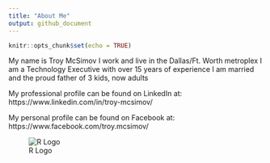 ```yaml
---
title: "About Me"
output: github_document
---
```


```r
knitr::opts_chunk$set(echo = TRUE)
```

My name is Troy McSimov
I work and live in the Dallas/Ft. Worth metroplex
I am a Technology Executive with over 15 years of experience
I am married and the proud father of 3 kids, now adults

My professional profile can be found on LinkedIn at:
https://www.linkedin.com/in/troy-mcsimov/

My personal profile can be found on Facebook at: 
https://www.facebook.com/troy.mcsimov/

![R Logo](https://troymcsimov.github.com/images/tnt.jpg)



